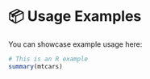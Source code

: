 # 📦 Usage Examples

You can showcase example usage here:

```r

# This is an R example
summary(mtcars)
```